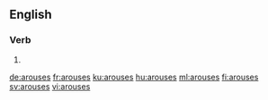 
==English==

===Verb===
{{head|en|verb form}}

# {{en-third-person singular of|arouse}}

[[de:arouses]]
[[fr:arouses]]
[[ku:arouses]]
[[hu:arouses]]
[[ml:arouses]]
[[fi:arouses]]
[[sv:arouses]]
[[vi:arouses]]